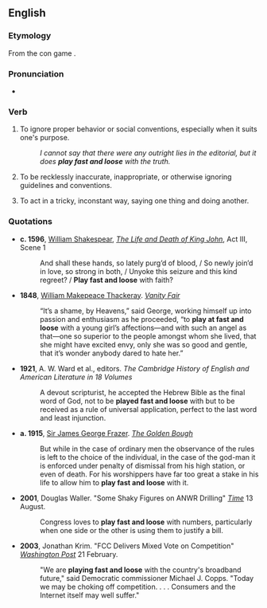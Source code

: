 ==English==

===Etymology===
From the con game {{m|en|fast and loose}}.

===Pronunciation===
* {{audio|en|En-au-play fast and loose.ogg|Audio (AU)}}

===Verb===
{{en-verb|*}}

# {{lb|en|idiomatic}} To ignore proper behavior or social conventions, especially when it suits one's purpose.
#: ''I cannot say that there were any outright lies in the editorial, but it does '''play fast and loose''' with the truth.''
# {{lb|en|idiomatic}} To be recklessly inaccurate, inappropriate, or otherwise ignoring guidelines and conventions.
# {{lb|en|idiomatic}} To act in a tricky, inconstant way, saying one thing and doing another.

===Quotations===
* '''c. 1596''', [[w:William Shakespeare|William Shakespear]], ''[[w:The Life and Death of King John|The Life and Death of King John]]'', Act III, Scene 1
*: And shall these hands, so lately purg’d of blood, / So newly join’d in love, so strong in both, / Unyoke this seizure and this kind regreet? / '''Play fast and loose''' with faith?
* '''1848''', [[w:William Makepeace Thackeray|William Makepeace Thackeray]]. ''[[w:Vanity Fair|Vanity Fair]]''
*: “It’s a shame, by Heavens,” said George, working himself up into passion and enthusiasm as he proceeded, “to '''play at fast and loose''' with a young girl’s affections—and with such an angel as that—one so superior to the people amongst whom she lived, that she might have excited envy, only she was so good and gentle, that it’s wonder anybody dared to hate her.”
* '''1921''', A. W. Ward et al., editors. ''The Cambridge History of English and American Literature in 18 Volumes''
*: A devout scripturist, he accepted the Hebrew Bible as the final word of God, not to be '''played fast and loose''' with but to be received as a rule of universal application, perfect to the last word and least injunction.
* '''a. 1915''', [[w:Sir James George Frazer|Sir James George Frazer]]. ''[[w:The Golden Bough|The Golden Bough]]''
*: But while in the case of ordinary men the observance of the rules is left to the choice of the individual, in the case of the god-man it is enforced under penalty of dismissal from his high station, or even of death. For his worshippers have far too great a stake in his life to allow him to '''play fast and loose''' with it.

* '''2001''', Douglas Waller. "Some Shaky Figures on ANWR Drilling" ''[[w:Time (magazine)|Time]]'' 13 August.
*: Congress loves to '''play fast and loose''' with numbers, particularly when one side or the other is using them to justify a bill.

* '''2003''', Jonathan Krim. "FCC Delivers Mixed Vote on Competition" ''[[w:Washington Post|Washington Post]]'' 21 February.
*: "We are '''playing fast and loose''' with the country's broadband future," said Democratic commissioner Michael J. Copps. "Today we may be choking off competition. . . . Consumers and the Internet itself may well suffer."